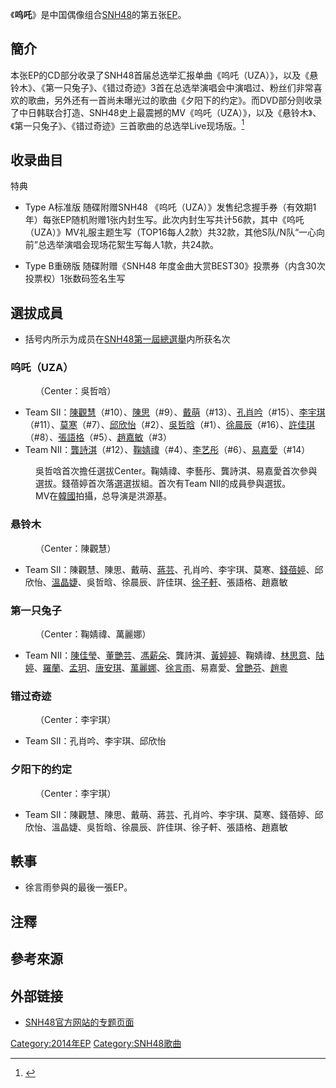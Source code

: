 {{otheruse|subject=SNH48的EP|other=AKB48的原唱歌曲|UZA}}
{{Infobox album 
| Name = 呜吒
| Artist = [[SNH48|SNH48]]
| Released = 2014年10月12日<ref name=sina20141013/>
| Type = EP
| Cover = File:SNH48 UZA (Ver.A).jpg
| Caption = 
| Recorded = 
| Genre = [[流行音乐|流行音乐]]
| Length = 23:26
| Label = 久尚音乐<ref group="注">出品方为天津北洋音像出版社</ref>
| Producer = [[秋元康|秋元康]]
| Last album = [[心电感应_(SNH48_EP)|心電感應]]<br />（2014年）
| This album = '''呜吒'''<br />（2014年）
| Next album = [[青春的约定|青春的约定]]<br />（2015年）
| Misc = 
{{External music video|type=EP|1={{Bilibili|BV1Ex411P7vm|嗚吒（UZA)}}}}
}}
《'''呜吒'''》是中国偶像组合[[SNH48|SNH48]]的第五张[[EP|EP]]。

== 簡介 ==
本张EP的CD部分收录了SNH48首届总选举汇报单曲《呜吒（UZA）》，以及《悬铃木》、《第一只兔子》、《错过奇迹》3首在总选举演唱会中演唱过、粉丝们非常喜欢的歌曲，另外还有一首尚未曝光过的歌曲《夕阳下的约定》。而DVD部分则收录了中日韩联合打造、SNH48史上最震撼的MV《呜吒（UZA）》，以及《悬铃木》、《第一只兔子》、《错过奇迹》三首歌曲的总选举Live现场版。<ref name=sina20141013>{{Cite web |url=http://ent.sina.com.cn/y/2014-10-13/16334223330.shtml |title=SNH48成军两周年 最新EP推出助力慈善 |work=新浪娛樂 |date=2014-10-13 |access-date=2017-07-09 |archive-date=2019-07-29 |archive-url=https://web.archive.org/web/20190729170433/http://ent.sina.com.cn/y/2014-10-13/16334223330.shtml |dead-url=no }}</ref>

== 收录曲目 ==
{{tracklist
| headline = CD
| all_lyrics = 上海星四芭
| all_producer = [[秋元康|秋元康]]
| extra_column = 演唱者
| total_length = 23:26
| title1 = 呜吒 
| music1 = 井上义正
| arranger1 = 野中MASA雄一
| extra1 = 选拔組
| note1 = 原曲：《[[UZA|UZA]]》
| longnote1 = 原词：秋元康 原唱：AKB48
| length1 = 4:36
| title2 = 悬铃木 
| music2 = [[织田哲郎|织田哲郎]]
| arranger2 = 野中MASA雄一
| extra2 = Team SII
| note2 = 原曲：《[[倘若在梧桐樹的路上對你說「我夢見了你的微笑」之後我們的關係會有什麼樣的變化呢、我兀自持續想了好多天最後有點難為情地得到了一個結論|倘若在梧桐樹什麼的]]》（{{lang|ja|鈴懸なんちゃら}}）
| longnote2 = 原词：秋元康 原唱：AKB48
| length2 = 5:28
| title3 = 第一只兔子 
| music3 = 杨庆豪
| arranger3 = 杨庆豪
| extra3 = Team NII
| note3 = 原曲：《[[1830m#First_Rabbit|First Rabbit]]》（{{lang|ja|ファースト・ラビット}}）
| longnote3 = 原词：秋元康 原唱：AKB48
| length3 = 4:50
| title4 = 错过奇迹 
| music4 = 宫岛律子
| arranger4 = 关淳二郎
| extra4 = [[李宇琪|李宇琪]]、[[孔肖吟|孔肖吟]]、[[邱欣怡|邱欣怡]]
| note4 = 原曲：《[[Team_K_6th_Stage「RESET」|奇跡也趕不及]]》（{{lang|ja|奇跡は間に合わない}}）
| longnote4 = 原词：秋元康 原唱：AKB48
| length4 = 3:34
| title5 = 夕阳下的约定 
| music5 = 冈田实音
| arranger5 = 高岛智
| extra5 = Team SII
| note5 = 原曲：《[[向日葵組_1st_Stage「我的太陽」|你正在看着夕阳吗？]]》（{{lang|ja|夕陽を見ているか?}}）
| longnote5 = 原词：秋元康 原唱：AKB48
| length5 = 4:58
}}
{{tracklist
| headline = DVD
| title1 = 呜吒
| title2 = 悬铃木（总选举LIVE）
| title3 = 第一只兔子（总选举LIVE）
| title4 = 错过奇迹（总选举LIVE）
}}

; 特典
* Type A标准版 随碟附赠SNH48 《呜吒（UZA）》发售纪念握手券（有效期1年）每张EP随机附赠1张内封生写。此次内封生写共计56款，其中《呜吒（UZA）》MV礼服主题生写（TOP16每人2款）共32款，其他S队/N队“一心向前”总选举演唱会现场花絮生写每人1款，共24款。

* Type B重磅版 随碟附赠《SNH48 年度金曲大赏BEST30》投票券（内含30次投票权）1张数码签名生写

== 選拔成員 ==
*括号内所示为成员在[[SNH48第一屆總選舉|SNH48第一屆總選舉]]内所获名次
=== 呜吒（UZA） ===
:（Center：吳哲唅）
*Team SII：[[陳觀慧|陳觀慧]]（#10）、[[陳思|陳思]]（#9）、[[戴萌|戴萌]]（#13）、[[孔肖吟|孔肖吟]]（#15）、[[李宇琪|李宇琪]]（#11）、[[莫寒|莫寒]]（#7）、[[邱欣怡|邱欣怡]]（#2）、[[吳哲晗|吳哲晗]]（#1）、[[徐晨辰|徐晨辰]]（#16）、[[許佳琪|許佳琪]]（#8）、[[張語格|張語格]]（#5）、[[趙嘉敏|趙嘉敏]]（#3）
*Team NII：[[龔詩淇|龔詩淇]]（#12）、[[鞠婧禕|鞠婧禕]]（#4）、[[李艺彤|李艺彤]]（#6）、[[易嘉愛|易嘉愛]]（#14）
:吳哲唅首次擔任選拔Center。鞠婧禕、李藝彤、龔詩淇、易嘉愛首次參與選拔。錢蓓婷首次落選選拔組。首次有Team NII的成員參與選拔。
:MV在[[韓國|韓國]]拍攝，总导演是洪源基。

=== 悬铃木 ===
:（Center：陳觀慧）
*Team SII：陳觀慧、陳思、戴萌、[[蔣芸|蔣芸]]、孔肖吟、李宇琪、莫寒、[[錢蓓婷|錢蓓婷]]、邱欣怡、[[溫晶婕|溫晶婕]]、吳哲晗、徐晨辰、許佳琪、[[徐子軒|徐子軒]]、張語格、趙嘉敏

=== 第一只兔子 ===
:（Center：鞠婧禕、萬麗娜）
*Team NII：[[陳佳瑩|陳佳瑩]]、[[董艷芸|董艷芸]]、[[馮薪朵|馮薪朵]]、龔詩淇、[[黃婷婷|黃婷婷]]、鞠婧禕、[[林思意|林思意]]、[[陸婷_(SNH48)|陆婷]]、[[羅蘭|羅蘭]]、[[孟玥|孟玥]]、[[唐安琪|唐安琪]]、[[萬麗娜|萬麗娜]]、[[徐言雨|徐言雨]]、易嘉愛、[[曾艷芬|曾艷芬]]、[[趙粵|趙粵]]

=== 错过奇迹 ===
:（Center：李宇琪）
*Team SII：孔肖吟、李宇琪、邱欣怡

=== 夕阳下的约定 ===
:（Center：李宇琪）
*Team SII：陳觀慧、陳思、戴萌、蔣芸、孔肖吟、李宇琪、莫寒、錢蓓婷、邱欣怡、溫晶婕、吳哲晗、徐晨辰、許佳琪、徐子軒、張語格、趙嘉敏

==軼事==
*徐言雨參與的最後一張EP。

==注釋==
<references group="注" />

==參考來源==
{{Reflist}}

==外部链接==
* [http://www.snh48.com/event/s69/ SNH48官方网站的专题页面] {{Wayback|url=http://www.snh48.com/event/s69/ |date=20210918204355 }}

{{SNH48}}

[[Category:2014年EP|Category:2014年EP]]
[[Category:SNH48歌曲|Category:SNH48歌曲]]